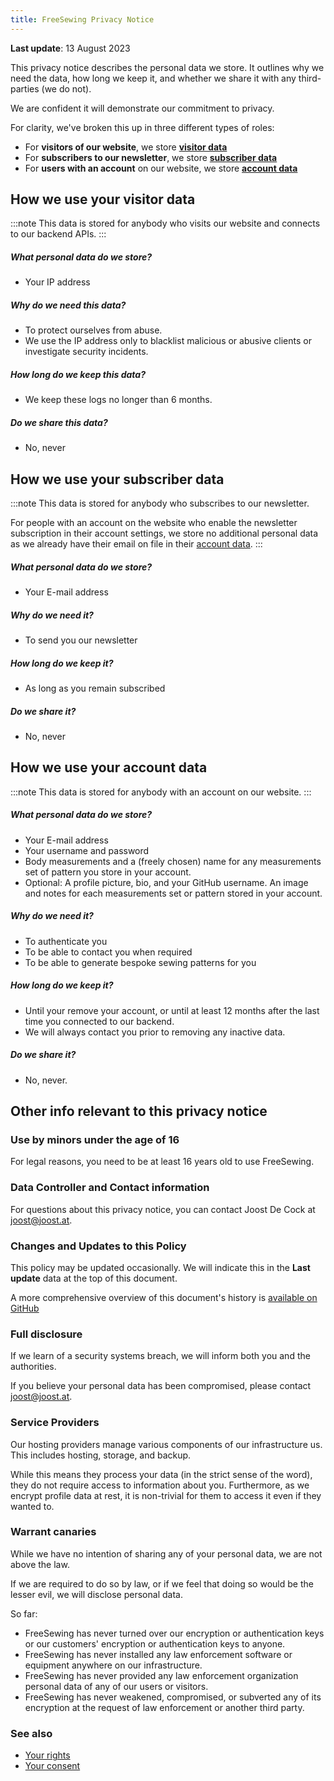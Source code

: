 ```yaml
---
title: FreeSewing Privacy Notice
---
```


**Last update**: 13 August 2023

This privacy notice describes the personal data we store.  It outlines why we
need the data, how long we keep it, and whether we share it with any
third-parties (we do not).

We are confident it will demonstrate our commitment to privacy.

For clarity, we've broken this up in three different types of roles:

- For **visitors of our website**, we store **[visitor data][v]**
- For **subscribers to our newsletter**, we store **[subscriber data][s]**
- For **users with an account** on our website, we store **[account data][a]**

## How we use your visitor data

:::note
This data is stored for anybody who visits our website and connects to our
backend APIs.
:::

##### What personal data do we store?

- Your IP address

##### Why do we need this data?

- To protect ourselves from abuse.
- We use the IP address only to blacklist malicious or abusive clients or
  investigate security incidents.

##### How long do we keep this data?

- We keep these logs no longer than 6 months.

##### Do we share this data?

- No, never


## How we use your subscriber data

:::note
This data is stored for anybody who subscribes to our newsletter.

For people with an account on the website who enable the newsletter
subscription in their account settings, we store no additional personal data as
we already have their email on file in their [account data][a].
:::

##### What personal data do we store?

- Your E-mail address

##### Why do we need it?

- To send you our newsletter

##### How long do we keep it?

- As long as you remain subscribed

##### Do we share it?

- No, never


## How we use your account data

:::note
This data is stored for anybody with an account on our website.
:::

##### What personal data do we store?

- Your E-mail address
- Your username and password
- Body measurements and a (freely chosen) name for any measurements set of
  pattern you store in your account.
- Optional: A profile picture, bio, and your GitHub username. An image and
  notes for each measurements set or pattern stored in your account.

##### Why do we need it?

- To authenticate you
- To be able to contact you when required
- To be able to generate bespoke sewing patterns for you

##### How long do we keep it?

- Until your remove your account, or until at least 12 months after the last
  time you connected to our backend.
- We will always contact you prior to removing any inactive data.

##### Do we share it?

- No, never.


## Other info relevant to this privacy notice

### Use by minors under the age of 16

For legal reasons, you need to be at least 16 years old to use FreeSewing.

### Data Controller and Contact information

For questions about this privacy notice, you can contact Joost De Cock at
joost@joost.at.

### Changes and Updates to this Policy

This policy may be updated occasionally. We will indicate this in the **Last
update** data at the top of this document.

A more comprehensive overview of this document's history is [available on
GitHub][1]

### Full disclosure

If we learn of a security systems breach, we will inform both you and the
authorities.

If you believe your personal data has been compromised, please contact
joost@joost.at.

### Service Providers

Our hosting providers manage various components of our infrastructure us.  This
includes hosting, storage, and backup.

While this means they process your data (in the strict sense of the word), they
do not require access to information about you.  Furthermore, as we encrypt
profile data at rest, it is non-trivial for them to access it even if they
wanted to.

### Warrant canaries

While we have no intention of sharing any of your personal data, we are not
above the law.

If we are required to do so by law, or if we feel that doing so would be the
lesser evil, we will disclose personal data.

So far:

- FreeSewing has never turned over our encryption or authentication keys or our
  customers' encryption or authentication keys to anyone.
- FreeSewing has never installed any law enforcement software or equipment
  anywhere on our infrastructure.
- FreeSewing has never provided any law enforcement organization personal data
  of any of our users or visitors.
- FreeSewing has never weakened, compromised, or subverted any of its
  encryption at the request of law enforcement or another third party.

### See also

- [Your rights][2]
- [Your consent][3]

[1]: https://github.com/freesewing/markdown/commits/develop/org/docs/about/privacy

[2]: /docs/about/rights/

[3]: https://freesewing.org/account/consent/

[v]: #how-we-use-your-visitor-data

[s]: #how-we-use-your-subscriber-data

[a]: #how-we-use-your-account-data
